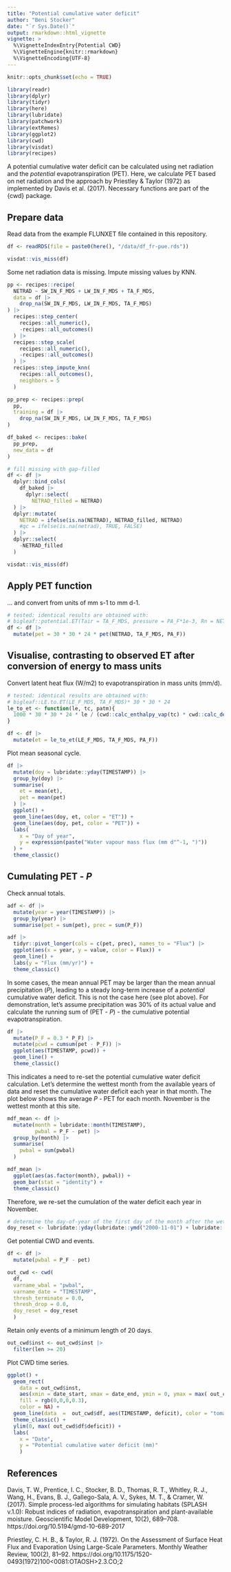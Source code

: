 ```yaml
---
title: "Potential cumulative water deficit"
author: "Beni Stocker"
date: "`r Sys.Date()`"
output: rmarkdown::html_vignette
vignette: >
  %\VignetteIndexEntry{Potential CWD}
  %\VignetteEngine{knitr::rmarkdown}
  %\VignetteEncoding{UTF-8}
---
```


```r
knitr::opts_chunk$set(echo = TRUE)
```

```r
library(readr)
library(dplyr)
library(tidyr)
library(here)
library(lubridate)
library(patchwork)
library(extRemes)
library(ggplot2)
library(cwd)
library(visdat)
library(recipes)
```

A potential cumulative water deficit can be calculated using net radiation and the *potential* evapotranspiration (PET). Here, we calculate PET based on net radiation and the approach by Priestley & Taylor (1972) as implemented by Davis et al. (2017). Necessary functions are part of the {cwd} package.

## Prepare data

Read data from the example FLUNXET file contained in this repository.
```r
df <- readRDS(file = paste0(here(), "/data/df_fr-pue.rds"))

visdat::vis_miss(df)
```

Some net radiation data is missing. Impute missing values by KNN.
```r
pp <- recipes::recipe(
  NETRAD ~ SW_IN_F_MDS + LW_IN_F_MDS + TA_F_MDS,
  data = df |> 
    drop_na(SW_IN_F_MDS, LW_IN_F_MDS, TA_F_MDS)
) |>
  recipes::step_center(
    recipes::all_numeric(),
    -recipes::all_outcomes()
  ) |>
  recipes::step_scale(
    recipes::all_numeric(),
    -recipes::all_outcomes()
  ) |>
  recipes::step_impute_knn(
    recipes::all_outcomes(),
    neighbors = 5
  )

pp_prep <- recipes::prep(
  pp,
  training = df |> 
    drop_na(SW_IN_F_MDS, LW_IN_F_MDS, TA_F_MDS)
)

df_baked <- recipes::bake(
  pp_prep,
  new_data = df
)

# fill missing with gap-filled
df <- df |>
  dplyr::bind_cols(
    df_baked |>
      dplyr::select(
        NETRAD_filled = NETRAD)
  ) |>
  dplyr::mutate(
    NETRAD = ifelse(is.na(NETRAD), NETRAD_filled, NETRAD)
    #qc = ifelse(is.na(netrad), TRUE, FALSE)
  ) |>
  dplyr::select(
    -NETRAD_filled
  )

visdat::vis_miss(df)
```


## Apply PET function

... and convert from units of mm s-1 to mm d-1.
```r
# tested: identical results are obtained with:
# bigleaf::potential.ET(Tair = TA_F_MDS, pressure = PA_F*1e-3, Rn = NETRAD, approach = "Priestley-Taylor")$ET_pot * 30 * 30 * 24
df <- df |> 
  mutate(pet = 30 * 30 * 24 * pet(NETRAD, TA_F_MDS, PA_F))
```

## Visualise, contrasting to observed ET after conversion of energy to mass units

Convert latent heat flux (W/m2) to evapotranspiration in mass units (mm/d).
```r
# tested: identical results are obtained with:
# bigleaf::LE.to.ET(LE_F_MDS, TA_F_MDS)* 30 * 30 * 24
le_to_et <- function(le, tc, patm){
  1000 * 30 * 30 * 24 * le / (cwd::calc_enthalpy_vap(tc) * cwd::calc_density_h2o(tc, patm))
}

df <- df |>
  mutate(et = le_to_et(LE_F_MDS, TA_F_MDS, PA_F))
```

Plot mean seasonal cycle.
```r
df |> 
  mutate(doy = lubridate::yday(TIMESTAMP)) |> 
  group_by(doy) |> 
  summarise(
    et = mean(et),
    pet = mean(pet)
  ) |> 
  ggplot() +
  geom_line(aes(doy, et, color = "ET")) +
  geom_line(aes(doy, pet, color = "PET")) + 
  labs(
    x = "Day of year",
    y = expression(paste("Water vapour mass flux (mm d"^-1, ")"))
  ) +
  theme_classic()
```
## Cumulating PET - *P*

Check annual totals.
```r
adf <- df |>
  mutate(year = year(TIMESTAMP)) |>
  group_by(year) |>
  summarise(pet = sum(pet), prec = sum(P_F))

adf |>
  tidyr::pivot_longer(cols = c(pet, prec), names_to = "Flux") |> 
  ggplot(aes(x = year, y = value, color = Flux)) +
  geom_line() +
  labs(y = "Flux (mm/yr)") +
  theme_classic()
```

In some cases, the mean annual PET may be larger than the mean annual precipitation (*P*), leading to a steady long-term increase of a *potential* cumulative water deficit. This is not the case here (see plot above). For demonstration, let's assume precipitation was 30% of its actual value and calculate the running sum of (PET - *P*) - the cumulative potential evapotranspiration.
```r
df |> 
  mutate(P_F = 0.3 * P_F) |>
  mutate(pcwd = cumsum(pet - P_F)) |> 
  ggplot(aes(TIMESTAMP, pcwd)) +
  geom_line() +
  theme_classic()
```

This indicates a need to re-set the potential cumulative water deficit calculation. Let's determine the wettest month from the available years of data and reset the cumulative water deficit each year in that month. The plot below shows the average *P* - PET for each month. November is the wettest month at this site. 

```r
mdf_mean <- df |> 
  mutate(month = lubridate::month(TIMESTAMP),
         pwbal = P_F - pet) |> 
  group_by(month) |> 
  summarise(
    pwbal = sum(pwbal)
  )

mdf_mean |> 
  ggplot(aes(as.factor(month), pwbal)) +
  geom_bar(stat = "identity") +
  theme_classic()
```

Therefore, we re-set the cumulation of the water deficit each year in November.
```r
# determine the day-of-year of the first day of the month after the wettest month
doy_reset <- lubridate::yday(lubridate::ymd("2000-11-01") + lubridate::dmonths(1))
```

Get potential CWD and events.
```r
df <- df |> 
  mutate(pwbal = P_F - pet)

out_cwd <- cwd(
  df,
  varname_wbal = "pwbal",
  varname_date = "TIMESTAMP",
  thresh_terminate = 0.0,
  thresh_drop = 0.0,
  doy_reset = doy_reset
  )
```

Retain only events of a minimum length of 20 days.
```r
out_cwd$inst <- out_cwd$inst |>
  filter(len >= 20)
```

Plot CWD time series.
```r
ggplot() +
  geom_rect(
    data = out_cwd$inst,
    aes(xmin = date_start, xmax = date_end, ymin = 0, ymax = max( out_cwd$df$deficit)),
    fill = rgb(0,0,0,0.3),
    color = NA) +
  geom_line(data  =  out_cwd$df, aes(TIMESTAMP, deficit), color = "tomato") +
  theme_classic() +
  ylim(0, max( out_cwd$df$deficit)) +
  labs(
    x = "Date", 
    y = "Potential cumulative water deficit (mm)"
    )
```

## References

Davis, T. W., Prentice, I. C., Stocker, B. D., Thomas, R. T., Whitley, R. J., Wang, H., Evans, B. J., Gallego-Sala, A. V., Sykes, M. T., & Cramer, W. (2017). Simple process-led algorithms for simulating habitats (SPLASH v.1.0): Robust indices of radiation, evapotranspiration and plant-available moisture. Geoscientific Model Development, 10(2), 689–708. https://doi.org/10.5194/gmd-10-689-2017

Priestley, C. H. B., & Taylor, R. J. (1972). On the Assessment of Surface Heat Flux and Evaporation Using Large-Scale Parameters. Monthly Weather Review, 100(2), 81–92. https://doi.org/10.1175/1520-0493(1972)100<0081:OTAOSH>2.3.CO;2


